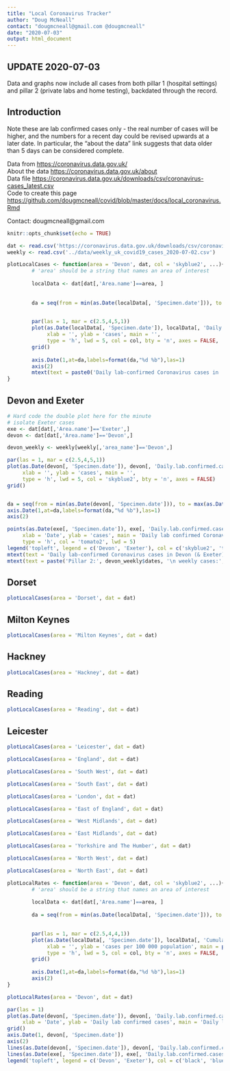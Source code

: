 ```yaml
---
title: "Local Coronavirus Tracker"
author: "Doug McNeall"
contact: "dougmcneall@gmail.com @dougmcneall"
date: "2020-07-03"      
output: html_document   
---
```


## UPDATE 2020-07-03
Data and graphs now include all cases from both pillar 1 (hospital settings) and pillar 2 (private labs and home testing), backdated through the record.

## Introduction
Note these are lab confirmed cases only - the real number of cases will be higher, and the numbers for a recent day could be revised upwards at a later date. In particular, the "about the data" link suggests that data older than 5 days can be considered complete.

Data from <https://coronavirus.data.gov.uk/>  
About the data <https://coronavirus.data.gov.uk/about>  
Data file <https://coronavirus.data.gov.uk/downloads/csv/coronavirus-cases_latest.csv>  
Code to create this page <https://github.com/dougmcneall/covid/blob/master/docs/local_coronavirus.Rmd>

Contact: dougmcneall@gmail.com

```r
knitr::opts_chunk$set(echo = TRUE)
```

```r
dat <- read.csv('https://coronavirus.data.gov.uk/downloads/csv/coronavirus-cases_latest.csv')
weekly <- read.csv('../data/weekly_uk_covid19_cases_2020-07-02.csv')
```


```r

plotLocalCases <- function(area = 'Devon', dat, col = 'skyblue2', ...){
        # 'area' should be a string that names an area of interest
        
        localData <- dat[dat[,'Area.name']==area, ]
        
        
        da = seq(from = min(as.Date(localData[, 'Specimen.date'])), to = max(as.Date(localData[, 'Specimen.date'])), by = 7)

        
        par(las = 1, mar = c(2.5,4,5,1))
        plot(as.Date(localData[, 'Specimen.date']), localData[, 'Daily.lab.confirmed.cases'],
             xlab = '', ylab = 'cases', main = '',
             type = 'h', lwd = 5, col = col, bty = 'n', axes = FALSE, ...)
        grid()
        
        axis.Date(1,at=da,labels=format(da,"%d %b"),las=1)
        axis(2)
        mtext(text = paste0('Daily lab-confirmed Coronavirus cases in ', area), side = 3, line = .5, adj = 0, cex = 1.5)
}

```


## Devon and Exeter  
```r

# Hard code the double plot here for the minute
# isolate Exeter cases
exe <- dat[dat[,'Area.name']=='Exeter',]
devon <- dat[dat[,'Area.name']=='Devon',]

devon_weekly <- weekly[weekly[,'area_name']=='Devon',]

par(las = 1, mar = c(2.5,4,5,1))
plot(as.Date(devon[, 'Specimen.date']), devon[, 'Daily.lab.confirmed.cases'],
     xlab = '', ylab = 'cases', main = '',
     type = 'h', lwd = 5, col = 'skyblue2', bty = 'n', axes = FALSE)
grid()


da = seq(from = min(as.Date(devon[, 'Specimen.date'])), to = max(as.Date(devon[, 'Specimen.date'])), by = 7)
axis.Date(1,at=da,labels=format(da,"%d %b"),las=1)
axis(2)

points(as.Date(exe[, 'Specimen.date']), exe[, 'Daily.lab.confirmed.cases'],
     xlab = 'Date', ylab = 'cases', main = 'Daily lab confirmed Coronavirus cases in Devon & Exeter',
     type = 'h', col = 'tomato2', lwd = 5)
legend('topleft', legend = c('Devon', 'Exeter'), col = c('skyblue2', 'tomato2'), lty = 'solid', lwd=5, bty = 'n')
mtext(text = 'Daily lab-confirmed Coronavirus cases in Devon (& Exeter)', side = 3, line = .5, adj = 0, cex = 1.5)
mtext(text = paste('Pillar 2:', devon_weekly$dates, '\n weekly cases:', devon_weekly$cases, '\n per 100k:',devon_weekly$cases_per_100k), side = 3, adj = 1, cex = 1.5)

```


## Dorset
```r

plotLocalCases(area = 'Dorset', dat = dat)

```




## Milton Keynes 
```r

plotLocalCases(area = 'Milton Keynes', dat = dat)

```


## Hackney
```r

plotLocalCases(area = 'Hackney', dat = dat)

```


## Reading
```r

plotLocalCases(area = 'Reading', dat = dat)

```

## Leicester
```r

plotLocalCases(area = 'Leicester', dat = dat)

```


```r

plotLocalCases(area = 'England', dat = dat)

```

```r

plotLocalCases(area = 'South West', dat = dat)

```


```r

plotLocalCases(area = 'South East', dat = dat)

```

```r

plotLocalCases(area = 'London', dat = dat)

```

```r

plotLocalCases(area = 'East of England', dat = dat)

```


```r

plotLocalCases(area = 'West Midlands', dat = dat)

```

```r

plotLocalCases(area = 'East Midlands', dat = dat)

```

```r

plotLocalCases(area = 'Yorkshire and The Humber', dat = dat)

```

```r

plotLocalCases(area = 'North West', dat = dat)

```

```r

plotLocalCases(area = 'North East', dat = dat)

```


```r

plotLocalRates <- function(area = 'Devon', dat, col = 'skyblue2', ...){
        # 'area' should be a string that names an area of interest
        
        localData <- dat[dat[,'Area.name']==area, ]
        
        da = seq(from = min(as.Date(localData[, 'Specimen.date'])), to = max(as.Date(localData[, 'Specimen.date'])), by = 7)

        
        par(las = 1, mar = c(2.5,4,4,1))
        plot(as.Date(localData[, 'Specimen.date']), localData[, 'Cumulative.lab.confirmed.cases.rate'],
             xlab = '', ylab = 'cases per 100 000 population', main = paste0('Cumulative lab confirmed cases rate in ', area),
             type = 'h', lwd = 5, col = col, bty = 'n', axes = FALSE, ...)
        grid()
        
        axis.Date(1,at=da,labels=format(da,"%d %b"),las=1)
        axis(2)
}

plotLocalRates(area = 'Devon', dat = dat)

```


```r

par(las = 1)
plot(as.Date(devon[, 'Specimen.date']), devon[, 'Daily.lab.confirmed.cases'], type = 'n', axes = FALSE,
     xlab = 'Date', ylab = 'Daily lab confirmed cases', main = 'Daily lab confirmed Coronavirus cases in Devon & Exeter')
grid()
axis.Date(1, devon[, 'Specimen.date'])
axis(2)
lines(as.Date(devon[, 'Specimen.date']), devon[, 'Daily.lab.confirmed.cases'], type = 'o', pch = 20, col = 'black', lwd = 1.5)
lines(as.Date(exe[, 'Specimen.date']), exe[, 'Daily.lab.confirmed.cases'], type = 'o', pch = 20, col = 'blue', lwd = 1.5)
legend('topleft', legend = c('Devon', 'Exeter'), col = c('black', 'blue'), lty = 'solid', lwd = 1.5, pch = 20)
```



